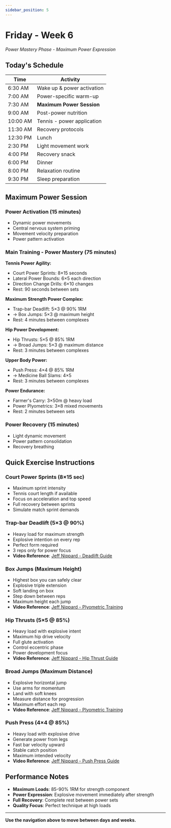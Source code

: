 ```yaml
---
sidebar_position: 5
---
```



<WorkoutNav weekNumber={6} />

# Friday - Week 6

_Power Mastery Phase - Maximum Power Expression_

## Today's Schedule

| Time | Activity |
|------|----------|
| 6:30 AM | Wake up & power activation |
| 7:00 AM | Power-specific warm-up |
| 7:30 AM | **Maximum Power Session** |
| 9:00 AM | Post-power nutrition |
| 10:00 AM | Tennis - power application |
| 11:30 AM | Recovery protocols |
| 12:30 PM | Lunch |
| 2:30 PM | Light movement work |
| 4:00 PM | Recovery snack |
| 6:00 PM | Dinner |
| 8:00 PM | Relaxation routine |
| 9:30 PM | Sleep preparation |

## Maximum Power Session

### Power Activation (15 minutes)
- Dynamic power movements
- Central nervous system priming
- Movement velocity preparation
- Power pattern activation

### Main Training - Power Mastery (75 minutes)

**Tennis Power Agility:**
- Court Power Sprints: 8×15 seconds
- Lateral Power Bounds: 6×5 each direction
- Direction Change Drills: 6×10 changes
- Rest: 90 seconds between sets

**Maximum Strength Power Complex:**
- Trap-bar Deadlift: 5×3 @ 90% 1RM
- → Box Jumps: 5×3 @ maximum height
- Rest: 4 minutes between complexes

**Hip Power Development:**
- Hip Thrusts: 5×5 @ 85% 1RM
- → Broad Jumps: 5×3 @ maximum distance
- Rest: 3 minutes between complexes

**Upper Body Power:**
- Push Press: 4×4 @ 85% 1RM
- → Medicine Ball Slams: 4×5
- Rest: 3 minutes between complexes

**Power Endurance:**
- Farmer's Carry: 3×50m @ heavy load
- Power Plyometrics: 3×8 mixed movements
- Rest: 2 minutes between sets

### Power Recovery (15 minutes)
- Light dynamic movement
- Power pattern consolidation
- Recovery breathing

## Quick Exercise Instructions

### Court Power Sprints (8×15 sec)
- Maximum sprint intensity
- Tennis court length if available
- Focus on acceleration and top speed
- Full recovery between sprints
- Simulate match sprint demands

### Trap-bar Deadlift (5×3 @ 90%)
- Heavy load for maximum strength
- Explosive intention on every rep
- Perfect form required
- 3 reps only for power focus
- **Video Reference**: [Jeff Nippard - Deadlift Guide](https://www.youtube.com/watch?v=op9kVnSso6Q)

### Box Jumps (Maximum Height)
- Highest box you can safely clear
- Explosive triple extension
- Soft landing on box
- Step down between reps
- Maximum height each jump
- **Video Reference**: [Jeff Nippard - Plyometric Training](https://www.youtube.com/watch?v=tcY1dI5-Teo)

### Hip Thrusts (5×5 @ 85%)
- Heavy load with explosive intent
- Maximum hip drive velocity
- Full glute activation
- Control eccentric phase
- Power development focus
- **Video Reference**: [Jeff Nippard - Hip Thrust Guide](https://www.youtube.com/watch?v=xDmFkJxPzeM)

### Broad Jumps (Maximum Distance)
- Explosive horizontal jump
- Use arms for momentum
- Land with soft knees
- Measure distance for progression
- Maximum effort each rep
- **Video Reference**: [Jeff Nippard - Plyometric Training](https://www.youtube.com/watch?v=tcY1dI5-Teo)

### Push Press (4×4 @ 85%)
- Heavy load with explosive drive
- Generate power from legs
- Fast bar velocity upward
- Stable catch position
- Maximum intended velocity
- **Video Reference**: [Jeff Nippard - Push Press Guide](https://www.youtube.com/watch?v=iaBVSJm78ko)

## Performance Notes
- **Maximum Loads**: 85-90% 1RM for strength component
- **Power Expression**: Explosive movement immediately after strength
- **Full Recovery**: Complete rest between power sets
- **Quality Focus**: Perfect technique at high loads

---

**Use the navigation above to move between days and weeks.**
